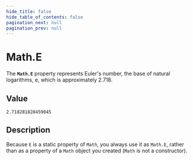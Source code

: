 ```yaml
---
hide_title: false
hide_table_of_contents: false
pagination_next: null
pagination_prev: null
---
```

# Math.E

The **`Math.E`** property represents Euler's number, the base of natural logarithms, e, which is approximately 2.718.

## Value

`2.718281828459045`

## Description

Because `E` is a static property of `Math`, you always use it as `Math.E`, rather than as a property of a `Math` object you created (`Math` is not a constructor).
